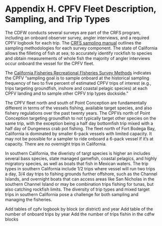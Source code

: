 # Appendix H. CPFV Fleet Description, Sampling, and Trip Types  {#cpfv-samples}

The CDFW conducts several surveys are part of the CRFS program, including an onboard observer survey, angler interviews, and a required CPFV logbook for each trip. The [CRFS sampling manual](https://nrm.dfg.ca.gov/FileHandler.ashx?DocumentID=62348&inline) outlines the sampling methodologies for each survey component.  The state of California allows the filleting of fish at sea; to accurately identify rockfish to species and obtain measurements of whole fish the majority of angler interviews occur onboard the vessel for the CPFV fleet. 

The [California Fisheries Recreational FIsheries Survey Methods](https://nrm.dfg.ca.gov/FileHandler.ashx?DocumentID=36136&inline) indicates the CPFV "sampling goal is to sample onboard at the historical sampling frequency of two to five percent of estimated CPFV trips of interest (e.g., trips targeting groundfish, inshore and coastal pelagic species) at each CPFV landing and to sample other CPFV trip types dockside."  

The CPFV fleet north and south of Point Conception are fundamentally different in terms of the vessels fishing, available target species, and also fishery regulations over the past twenty years. The CPFVs north of Point Conception targeting groundfish to not typically target other species on the same trip, with the exception being a half day bottomfish trip mixed with a half day of Dungeness crab pot fishing. The fleet north of Fort Bodega Bay, California is dominated by smaller 6-pack vessels with limited capacity.  It may not be possible for a sampler to ride onboard a 6-pack vessel if it's at capacity. There are no overnight trips in California.

In southern California, the diveristy of targt species is higher an includes several bass species, state managed gamefish, coastal pelagics, and highly migratory species, as well as boats that fish in Mexican waters. The trip types in southern California include 1/2 trips where vessel will run two trips a day, 3/4 day trips to fishing grounds further offshore, such as the Channel Islands, and overnight boats that can access areas like San Nicholas in the southern Channel Island or may be combination trips fishing for tunas, but also catching rockfish limits. The diversity of trip types and mixed target trips in southern California pose a challenge for both sampling and managing the fisheries.

Add tables of cpfv logbook by block (or district) and year
Add table of the number of onboard trips by year
Add the number of trips fishin in the cdfw blocks 


